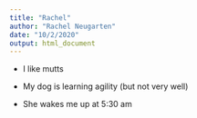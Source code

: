 ```yaml
---
title: "Rachel"
author: "Rachel Neugarten"
date: "10/2/2020"
output: html_document
---
```


* I like mutts

* My dog is learning agility (but not very well)

* She wakes me up at 5:30 am